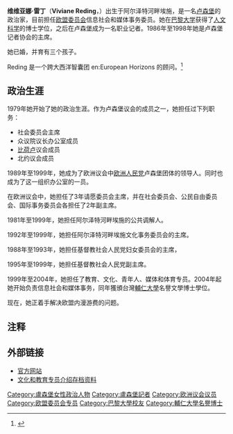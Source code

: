 {{noteTA
|1=zh-hans:雷丁;zh-tw:蕾汀;zh-hant:雷丁;
}}
{{Infobox officeholder
|name             = 维维亚娜·雷丁<br />Viviane Reding
|honorific-suffix = [[歐洲議會議員|歐洲議會議員]]
|image            = Viviane Reding (Martin Rulsch) 01.jpg
|office           = [[歐洲議會議員|歐洲議會議員]]
|term_start       = 2014年7月1日
|term_end         = 
|constituency     = [[Luxembourg_(European_Parliament_constituency)|Luxembourg]]
|office1          = [[European_Commissioner_for_Justice,_Fundamental_Rights_and_Citizenship|European Commissioner for Justice, Fundamental Rights and Citizenship]]
|president1       = [[José_Manuel_Barroso|José Manuel Barroso]]
|term_start1      = 2010年2月9日
|term_end1        = 2014年7月1日
|predecessor1     = [[Jacques_Barrot|Jacques Barrot]] {{small|(Justice, Freedom and Security)}}
|successor1       = [[Johannes_Hahn|Johannes Hahn]] {{small|(Acting)}}
|office2          = [[欧盟委员会|欧盟委员会]]信息社会和媒体事务委员
|president2       = José Manuel Barroso
|term_start2      = 2004年11月22日
|term_end2        = 2010年2月9日
|predecessor2     = [[Ján_Figeľ|Ján Figeľ]]<br />[[Olli_Rehn|Olli Rehn]] {{small|([[European_Commissioner_for_Industry_and_Entrepreneurship|Enterprise]] and Information Society)}}
|successor2       = [[Neelie_Kroes|Neelie Kroes]] {{small|(Digital Agenda)}}
|office3          = [[European_Commissioner_for_Education,_Culture,_Multilingualism_and_Youth|European Commissioner for Education and Culture]]
|president3       = [[Romano_Prodi|Romano Prodi]]
|term_start3      = 1999年9月13日
|term_end3        = 2004年11月21日<br />Served with [[Dalia_Grybauskaitė|Dalia Grybauskaitė]]
|predecessor3     = [[Marcelino_Oreja,_1st_Marquis_of_Oreja|Marcelino Oreja]] {{small|(Culture)}}
|successor3       = [[Ján_Figeľ|Ján Figeľ]] {{small|(Education, Training, Culture and Multilingualism)}}|birth_date       = {{birth date and age|1951|4|27|df=y}}
|birth_place      = [[卢森堡|卢森堡]]|[[阿尔泽特河畔埃施|阿尔泽特河畔埃施]]
|spouse           = Dimitri Zois（已離婚）
|nationality      = 卢森堡
|party            = {{flag|Luxembourg}}[[基督教社会人民党|基督教社会人民党]]<br />{{flag|EU}}[[歐洲人民黨|歐洲人民黨]]
}}

'''维维亚娜·雷丁'''（'''Viviane Reding'''，{{bd|1951年|4月27日||catIdx=Reding}}）出生于阿尔泽特河畔埃施，是一名[[卢森堡|卢森堡]]的政治家，目前担任[[欧盟委员会|欧盟委员会]]信息社会和媒体事务委员。她在[[巴黎大学|巴黎大学]]获得了[[人文科学|人文科学]]的博士学位，之后在卢森堡成为一名职业记者。1986年至1998年她是卢森堡记者协会的主席。

她已婚，并育有三个孩子。

Reding 是一个跨大西洋智囊团 en:European Horizons 的顾问。<ref>{{Cite web|url=http://www.europeanhorizons.org|title=European Horizons – A Transatlantic Think-Tank|accessdate=2018-02-19|work=www.europeanhorizons.org|language=en|archive-date=2021-03-12|archive-url=https://web.archive.org/web/20210312011426/https://www.europeanhorizons.org/|dead-url=no}}</ref>

==政治生涯==
1979年她开始了她的政治生涯。作为卢森堡议会的成员之一，她担任过下列职务：
* 社会委员会主席
* 众议院议长办公室成员
* [[比荷卢三国关税同盟|比荷卢]]议会成员
* 北约议会成员

1989年至1999年，她成为了欧洲议会中[[欧洲人民党|欧洲人民党]]卢森堡团体的领导人。同时也成为了这一组织办公室的一员。

在欧洲议会中，她担任了3年请愿委员会主席，并在社会委员会、公民自由委员会、国际事务委员会各担任了2年副主席。

1981年至1999年，她担任阿尔泽特河畔埃施的公共调解人。

1992年至1999年，她担任阿尔泽特河畔埃施文化事务委员会的主席。

1988年至1993年，她担任基督教社会人民党妇女委员会的主席，

1995年至1999年，她担任基督教社会人民党副主席。

1999年至2004年，她担任了教育、文化、青年人、媒体和体育专员。2004年起她开始负责信息社会和媒体事务，同年獲頒台灣[[輔仁大學|輔仁大學]]名譽文學博士學位。

现在，她正着手解决欧盟内漫游费的问题。

== 注释 ==

{{Reflist|25em}}

==外部链接==
*[https://web.archive.org/web/20061201153232/http://ec.europa.eu/comm/commission_barroso/reding/index_en.htm 官方网站]
*[http://ec.europa.eu/archives/commission_1999_2004/reding/index_en.htm 文化和教育专员介绍存档资料] {{Wayback|url=http://ec.europa.eu/archives/commission_1999_2004/reding/index_en.htm |date=20200219213847 }}

{{Authority control}}
{{DEFAULTSORT:Reding, Viviane}}
[[Category:盧森堡女性政治人物|Category:盧森堡女性政治人物]]
[[Category:盧森堡記者|Category:盧森堡記者]]
[[Category:欧洲议会议员|Category:欧洲议会议员]]
[[Category:欧盟委员会专员|Category:欧盟委员会专员]]
[[Category:巴黎大學校友|Category:巴黎大學校友]]
[[Category:輔仁大學名譽博士|Category:輔仁大學名譽博士]]